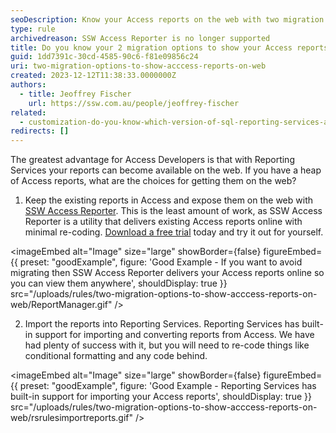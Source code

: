 ```yaml
---
seoDescription: Know your Access reports on the web with two migration options - SSW Access Reporter or Reporting Services.
type: rule
archivedreason: SSW Access Reporter is no longer supported
title: Do you know your 2 migration options to show your Access reports on the web?
guid: 1dd7391c-30cd-4585-90c6-f81e09856c24
uri: two-migration-options-to-show-acccess-reports-on-web
created: 2023-12-12T11:38:33.0000000Z
authors:
  - title: Jeoffrey Fischer
    url: https://ssw.com.au/people/jeoffrey-fischer
related:
  - customization-do-you-know-which-version-of-sql-reporting-services-and-visual-studio-you-are-using
redirects: []
---
```


The greatest advantage for Access Developers is that with Reporting Services your reports can become available on the web. If you have a heap of Access reports, what are the choices for getting them on the web?
1. Keep the existing reports in Access and expose them on the web with [SSW Access Reporter](https://ssw.com.au/ssw/accessreporter/). This is the least amount of work, as SSW Access Reporter is a utility that delivers existing Access reports online with minimal re-coding. [Download a free trial](https://ssw.com.au/ssw/accessreporter/) today and try it out for yourself.

<imageEmbed
  alt="Image"
  size="large"
  showBorder={false}
  figureEmbed={{
    preset: "goodExample",
    figure: 'Good Example - If you want to avoid migrating then SSW Access Reporter delivers your Access reports online so you can view them anywhere',
    shouldDisplay: true
  }}
  src="/uploads/rules/two-migration-options-to-show-acccess-reports-on-web/ReportManager.gif"
/>

2. Import the reports into Reporting Services. Reporting Services has built-in support for importing and converting reports from Access. We have had plenty of success with it, but you will need to re-code things like conditional formatting and any code behind.

<imageEmbed
  alt="Image"
  size="large"
  showBorder={false}
  figureEmbed={{
    preset: "goodExample",
    figure: 'Good Example - Reporting Services has built-in support for importing your Access reports',
    shouldDisplay: true
  }}
  src="/uploads/rules/two-migration-options-to-show-acccess-reports-on-web/rsrulesimportreports.gif"
/>